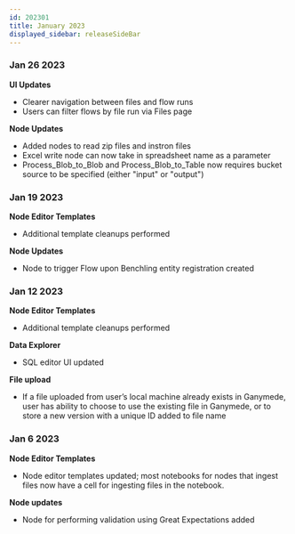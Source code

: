 ```yaml
---
id: 202301
title: January 2023
displayed_sidebar: releaseSideBar
---
```



### Jan 26 2023

**UI Updates**
- Clearer navigation between files and flow runs
- Users can filter flows by file run via Files page

**Node Updates**
- Added nodes to read zip files and instron files
- Excel write node can now take in spreadsheet name as a parameter
- Process_Blob_to_Blob and Process_Blob_to_Table now requires bucket source to be specified (either "input" or "output")

### Jan 19 2023

**Node Editor Templates**
- Additional template cleanups performed

**Node Updates**
- Node to trigger Flow upon Benchling entity registration created

### Jan 12 2023

**Node Editor Templates**
- Additional template cleanups performed

**Data Explorer**
- SQL editor UI updated

**File upload**
- If a file uploaded from user’s local machine already exists in Ganymede, user has ability to choose to use the existing file in Ganymede, or to store a new version with a unique ID added to file name

### Jan 6 2023

**Node Editor Templates**
- Node editor templates updated; most notebooks for nodes that ingest files now have a cell for ingesting files in the notebook.

**Node updates**
- Node for performing validation using Great Expectations added

